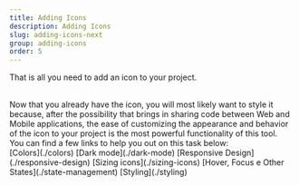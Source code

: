 ```yaml
---
title: Adding Icons
description: Adding Icons
slug: adding-icons-next
group: adding-icons
order: 5
---
```



That is all you need to add an icon to your project.

<br />
Now that you already have the icon, you will most likely want to style it because, after the possibility
that <RocketIconsTextDefault /> brings in sharing code between Web and Mobile applications, the ease
of customizing the appearance and behavior of the icon to your project is the most powerful functionality
of this tool.
<br />
You can find a few links to help you out on this task below:
<br />
[Colors](./colors)  
[Dark mode](./dark-mode)  
[Responsive Design](./responsive-design)  
[Sizing icons](./sizing-icons)  
[Hover, Focus e Other States](./state-management)  
[Styling](./styling)
